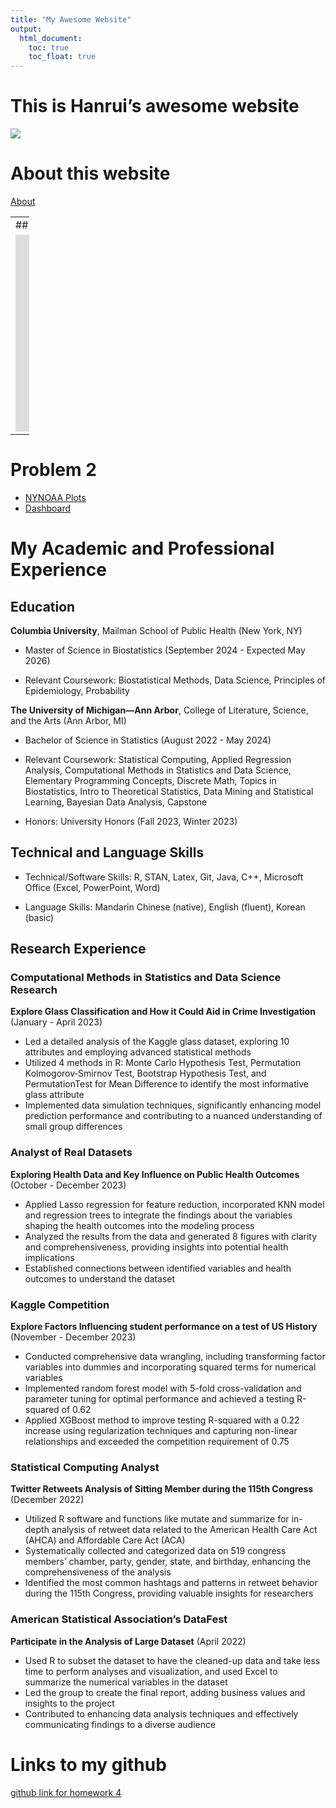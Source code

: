 ```yaml
---
title: "My Awesome Website"
output: 
  html_document:
    toc: true
    toc_float: true
---
```


# This is Hanrui's awesome website

![](https://media.giphy.com/media/drXGoW1iudhKw/giphy.gif)

# About this website

[About](about.html)

---
## 🎥 **Rodent Activity Video**

<iframe width="560" height="315" 
        src="https://www.youtube.com/embed/bqB01eUAPBo"
        title="Rodent Activity Video" 
        frameborder="0" 
        allow="accelerometer; autoplay; clipboard-write; encrypted-media; gyroscope; picture-in-picture" 
        allowfullscreen>
</iframe>
---


# Problem 2

* [NYNOAA Plots](problem2_plots.html)
* [Dashboard](problem2_dashboard.html)


# My Academic and Professional Experience

## Education

**Columbia University**, Mailman School of Public Health (New York, NY)

* Master of Science in Biostatistics (September 2024 - Expected May 2026)

* Relevant Coursework: Biostatistical Methods, Data Science, Principles of Epidemiology, Probability

**The University of Michigan—Ann Arbor**, College of Literature, Science, and the Arts (Ann Arbor, MI)

* Bachelor of Science in Statistics (August 2022 - May 2024)

* Relevant Coursework: Statistical Computing, Applied Regression Analysis, Computational Methods in Statistics and Data Science, Elementary Programming Concepts, Discrete Math, Topics in Biostatistics, Intro to Theoretical Statistics, Data Mining and Statistical Learning, Bayesian Data Analysis, Capstone

* Honors: University Honors (Fall 2023, Winter 2023)

## Technical and Language Skills

* Technical/Software Skills: R, STAN, Latex, Git, Java, C++, Microsoft Office (Excel, PowerPoint, Word)

* Language Skills: Mandarin Chinese (native), English (fluent), Korean (basic)

## Research Experience

### Computational Methods in Statistics and Data Science Research

**Explore Glass Classification and How it Could Aid in Crime Investigation** (January - April 2023)

* Led a detailed analysis of the Kaggle glass dataset, exploring 10 attributes and employing advanced statistical methods
* Utilized 4 methods in R: Monte Carlo Hypothesis Test, Permutation Kolmogorov‐Smirnov Test, Bootstrap Hypothesis Test, and PermutationTest for Mean Difference to identify the most informative glass attribute
* Implemented data simulation techniques, significantly enhancing model prediction performance and contributing to a nuanced understanding of small group differences

### Analyst of Real Datasets

**Exploring Health Data and Key Influence on Public Health Outcomes** (October - December 2023)

* Applied Lasso regression for feature reduction, incorporated KNN model and regression trees to integrate the findings about the variables shaping the health outcomes into the modeling process
* Analyzed the results from the data and generated 8 figures with clarity and comprehensiveness, providing insights into potential health implications
* Established connections between identified variables and health outcomes to understand the dataset

### Kaggle Competition

**Explore Factors Influencing student performance on a test of US History** (November - December 2023)

* Conducted comprehensive data wrangling, including transforming factor variables into dummies and incorporating squared terms for numerical variables
* Implemented random forest model with 5-fold cross-validation and parameter tuning for optimal performance and achieved a testing R-squared of 0.62
* Applied XGBoost method to improve testing R-squared with a 0.22 increase using regularization techniques and capturing non-linear relationships and exceeded the competition requirement of 0.75

### Statistical Computing Analyst

**Twitter Retweets Analysis of Sitting Member during the 115th Congress** (December 2022)

* Utilized R software and functions like mutate and summarize for in-depth analysis of retweet data related to the American Health Care Act (AHCA) and Affordable Care Act (ACA)
* Systematically collected and categorized data on 519 congress members’ chamber, party, gender, state, and birthday, enhancing the comprehensiveness of the analysis
* Identified the most common hashtags and patterns in retweet behavior during the 115th Congress, providing valuable insights for researchers

### American Statistical Association’s DataFest

**Participate in the Analysis of Large Dataset** (April 2022)

* Used R to subset the dataset to have the cleaned-up data and take less time to perform analyses and visualization, and used Excel to summarize the numerical variables in the dataset
* Led the group to create the final report, adding business values and insights to the project
* Contributed to enhancing data analysis techniques and effectively communicating findings to a diverse audience


# Links to my github

[github link for homework 4](https://github.com/hanruili/hanruili.github.io.git)


